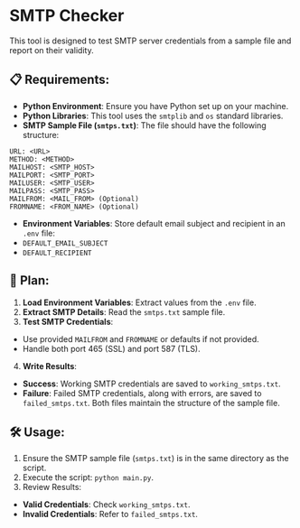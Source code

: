 # SMTP Checker

This tool is designed to test SMTP server credentials from a sample file and report on their validity.

## 📋 Requirements:

- **Python Environment**: Ensure you have Python set up on your machine.
- **Python Libraries**: This tool uses the `smtplib` and `os` standard libraries.
- **SMTP Sample File (`smtps.txt`)**: The file should have the following structure:

```
URL: <URL>
METHOD: <METHOD>
MAILHOST: <SMTP_HOST>
MAILPORT: <SMTP_PORT>
MAILUSER: <SMTP_USER>
MAILPASS: <SMTP_PASS>
MAILFROM: <MAIL_FROM> (Optional)
FROMNAME: <FROM_NAME> (Optional)
```

- **Environment Variables**: Store default email subject and recipient in an `.env` file:
- `DEFAULT_EMAIL_SUBJECT`
- `DEFAULT_RECIPIENT`

## 🚀 Plan:

1. **Load Environment Variables**: Extract values from the `.env` file.
2. **Extract SMTP Details**: Read the `smtps.txt` sample file.
3. **Test SMTP Credentials**:
  - Use provided `MAILFROM` and `FROMNAME` or defaults if not provided.
  - Handle both port 465 (SSL) and port 587 (TLS).
4. **Write Results**:
  - **Success**: Working SMTP credentials are saved to `working_smtps.txt`.
  - **Failure**: Failed SMTP credentials, along with errors, are saved to `failed_smtps.txt`. Both files maintain the structure of the sample file.

## 🛠 Usage:

1. Ensure the SMTP sample file (`smtps.txt`) is in the same directory as the script.
2. Execute the script: `python main.py`.
3. Review Results:
  - **Valid Credentials**: Check `working_smtps.txt`.
  - **Invalid Credentials**: Refer to `failed_smtps.txt`.
